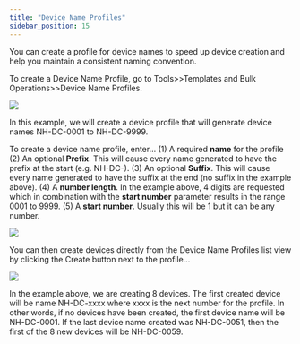 ```yaml
---
title: "Device Name Profiles"
sidebar_position: 15
---
```


You can create a profile for device names to speed up device creation and help you maintain a consistent naming convention.

To create a Device Name Profile, go to Tools>>Templates and Bulk Operations>>Device Name Profiles.

![](/assets/images/media_1432070663273.png)

In this example, we will create a device profile that will generate device names NH-DC-0001 to NH-DC-9999.

To create a device name profile, enter... (1) A required **name** for the profile (2) An optional **Prefix**. This will cause every name generated to have the prefix at the start (e.g. NH-DC-). (3) An optional **Suffix**. This will cause every name generated to have the suffix at the end (no suffix in the example above). (4) A **number length**. In the example above, 4 digits are requested which in combination with the **start number** parameter results in the range 0001 to 9999. (5) A **start number**. Usually this will be 1 but it can be any number.

![](/assets/images/media_1432071286655.png)

You can then create devices directly from the Device Name Profiles list view by clicking the Create button next to the profile...

![](/assets/images/media_1432071553195.png)

In the example above, we are creating 8 devices. The first created device will be name NH-DC-xxxx where xxxx is the next number for the profile. In other words, if no devices have been created, the first device name will be NH-DC-0001. If the last device name created was NH-DC-0051, then the first of the 8 new devices will be NH-DC-0059.
